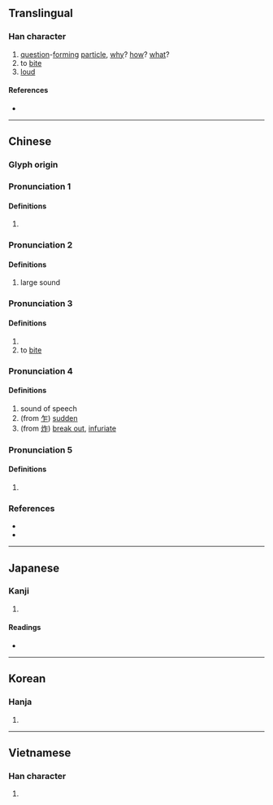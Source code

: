 {{character info/new}}
{{also|昨}}
==Translingual==

===Han character===
{{Han char|rn=30|rad=口|as=05|sn=8|four=68011|canj=ROS|ids=⿰口乍}}

# [[question]]-[[form]]ing [[particle]], [[why]]? [[how]]? [[what]]?
# to [[bite]]
# [[loud]]

====References====
* {{Han ref|kx=0184.160|dkj=03488|dj=0404.010|hdz=10601.090|uh=548B|ud=21643|bh=A951|bd=43345}}

----

==Chinese==
{{zh-forms}}

===Glyph origin===
{{Han etym}}

===Pronunciation 1===
{{zh-pron
|m=zǎ
|ma=zh-za.ogg
|m-s=za2
|c=
|h=pfs=
|md=
|mn=
|w=
|cat=
}}

====Definitions====
{{zh-hanzi}}

# {{contraction of|lang=zh|怎麼}}

===Pronunciation 2===
{{zh-pron
|m=zé
|m-s=
|c=<!--add-->
|h=pfs=
|md=
|mn=
|w=
|mc=3
|oc=3
|cat=
}}

====Definitions====
{{zh-hanzi}}

# large sound

===Pronunciation 3===
{{zh-pron
|m=zé
|c=<!--add-->
|h=pfs=
|md=
|mn=
|w=
|mc=2
|oc=2
|cat=
}}

====Definitions====
{{zh-hanzi}}

# {{zh-only|㕭咋}}
# to [[bite]]

===Pronunciation 4===
{{zh-pron
|m=zhà
|c=<!--add-->
|h=pfs=
|md=
|mn=
|w=
|mc=1
|oc=1
|cat=
}}

====Definitions====
{{zh-hanzi}}

# sound of speech
# (from [[乍]]) [[sudden]]
# (from [[炸]]) [[break out]], [[infuriate]]

===Pronunciation 5===
{{zh-pron
|m=zhā
|c=<!--add-->
|h=pfs=
|md=
|mn=
|w=
|cat=
}}

====Definitions====
{{zh-hanzi}}

# {{zh-only|咋呼}}

===References===
* {{R:twedu|A00560}}
* {{R:yue:Hanzi}}

----

==Japanese==

===Kanji===
{{ja-kanji|grade=|rs=口05}}

# {{defn|lang=ja|sort=口05}}

====Readings====
* {{ja-readings|goon=[[しゃ]] (sha), [[しゃく]] (shaku)|kanon=[[さ]] (sa), [[さく]] (saku)|kun=[[くう]] (kuu), [[くらう]] (kurau), [[かむ]] (kamu)}}

----

==Korean==

===Hanja===
{{ko-hanja|hangeul=사|rv=sa|mr=sa}}

# {{defn|lang=ko|sort=口05}}

----

==Vietnamese==

===Han character===
{{vi-hantu|[[trách]], [[chạ]], [[chá]], [[chách]], [[cha]]|rs=口05}}

# {{defn|lang=vi}}